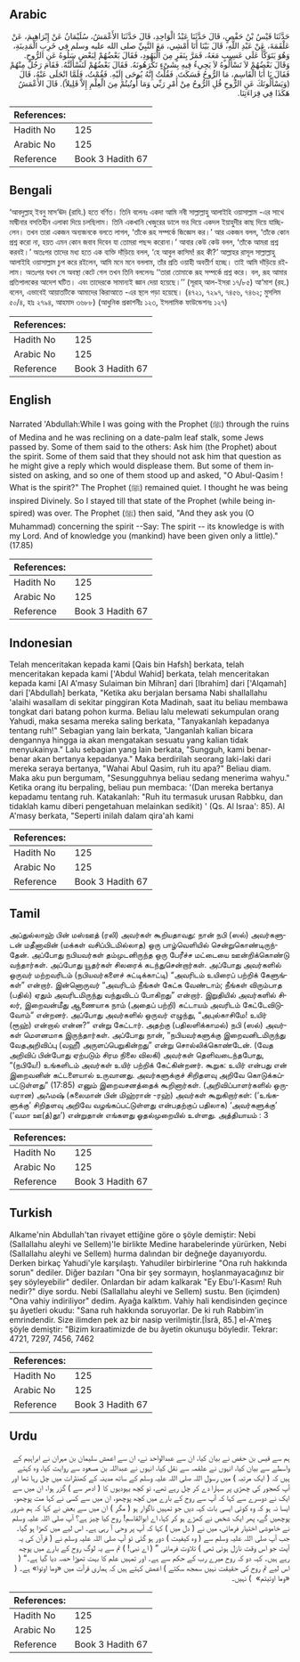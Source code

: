 ## Arabic


<div dir="rtl" lang="ar" style={{fontSize:'larger',backgroundColor:'#f8f9fa',padding:20}}>
حَدَّثَنَا قَيْسُ بْنُ حَفْصٍ، قَالَ حَدَّثَنَا عَبْدُ الْوَاحِدِ، قَالَ حَدَّثَنَا الأَعْمَشُ، سُلَيْمَانُ عَنْ إِبْرَاهِيمَ، عَنْ عَلْقَمَةَ، عَنْ عَبْدِ اللَّهِ، قَالَ بَيْنَا أَنَا أَمْشِي، مَعَ النَّبِيِّ صلى الله عليه وسلم فِي خَرِبِ الْمَدِينَةِ، وَهُوَ يَتَوَكَّأُ عَلَى عَسِيبٍ مَعَهُ، فَمَرَّ بِنَفَرٍ مِنَ الْيَهُودِ، فَقَالَ بَعْضُهُمْ لِبَعْضٍ سَلُوهُ عَنِ الرُّوحِ‏.‏ وَقَالَ بَعْضُهُمْ لاَ تَسْأَلُوهُ لاَ يَجِيءُ فِيهِ بِشَىْءٍ تَكْرَهُونَهُ‏.‏ فَقَالَ بَعْضُهُمْ لَنَسْأَلَنَّهُ‏.‏ فَقَامَ رَجُلٌ مِنْهُمْ فَقَالَ يَا أَبَا الْقَاسِمِ، مَا الرُّوحُ فَسَكَتَ‏.‏ فَقُلْتُ إِنَّهُ يُوحَى إِلَيْهِ‏.‏ فَقُمْتُ، فَلَمَّا انْجَلَى عَنْهُ، قَالَ ‏(‏وَيَسْأَلُونَكَ عَنِ الرُّوحِ قُلِ الرُّوحُ مِنْ أَمْرِ رَبِّي وَمَا أُوتُيتُمْ مِنَ الْعِلْمِ إِلاَّ قَلِيلاً‏)‏‏.‏ قَالَ الأَعْمَشُ هَكَذَا فِي قِرَاءَتِنَا‏.‏
</div>
<div style={{backgroundColor:'#f8f9fa',padding:20, marginBottom: 10}}><table> <thead> <tr> <th>References:</th> <th></th> </tr> </thead> <tbody><tr><td>Hadith No</td><td>125</td></tr><tr><td>Arabic No</td><td>125</td></tr><tr><td>Reference</td><td>Book 3 Hadith 67</td></tr></tbody></table></div>

## Bengali


<div dir="ltr" lang="bn" style={{fontSize:'larger',backgroundColor:'#f8f9fa',padding:20}}>
‘আবদুল্লাহ্ ইবনু মাস‘ঊদ (রাযি.) হতে বর্ণিত। তিনি বলেনঃ একদা আমি নবী সাল্লাল্লাহু আলাইহি ওয়াসাল্লাম -এর সাথে মাদ্বীনার বসতিহীন এলাকা দিয়ে চলছিলাম। তিনি একখানি খেজুরের ডালে ভর দিয়ে একদল ইয়াহুদীর কাছ দিয়ে যাচ্ছিলেন। তখন তারা একজন অন্যজনকে বলতে লাগল, ‘তাঁকে রূহ সম্পর্কে জিজ্ঞেস কর।’ আর একজন বলল, ‘তাঁকে কোন প্রশ্ন করো না, হয়ত এমন কোন জবাব দিবেন যা তোমরা পছন্দ করোনা।’ আবার কেউ কেউ বলল, ‘তাঁকে আমরা প্রশ্ন করবই।’ অতঃপর তাদের মধ্য হতে এক ব্যক্তি দাঁড়িয়ে বলল, ‘হে আবুল কাসিম! রূহ কী?’ আল্লাহর রাসূল সাল্লাল্লাহু আলাইহি ওয়াসাল্লাম চুপ করে রইলেন, আমি মনে মনে বললাম, তাঁর প্রতি ওয়াহী অবতীর্ণ হচ্ছে। তাই আমি দাঁড়িয়ে রইলাম। অতঃপর যখন সে অবস্থা কেটে গেল তখন তিনি বললেনঃ ‘‘তারা তোমাকে রূহ সম্পর্কে প্রশ্ন করে। বল, রূহ আমার প্রতিপালকের আদেশ ঘটিত। এবং তাদেরকে সামান্যই জ্ঞান দেয়া হয়েছে।’’ (সূরাহ্ আল-ইসরা ১৭/৮৫) আ‘মাশ (রহ.) বলেন, এভাবেই আয়াতটিকে আমাদের কিরাআতে -এর স্থলে পড়া হয়েছে। (৪৭২১, ৭২৯৭, ৭৪৫৬, ৭৪৬২; মুসলিম ৫০/৪, হাঃ ২৭৯৪, আহমাদ ৩৬৮৮) (আধুনিক প্রকাশনীঃ ১২৩, ইসলামিক ফাউন্ডেশনঃ ১২৭)
</div>
<div style={{backgroundColor:'#f8f9fa',padding:20, marginBottom: 10}}><table> <thead> <tr> <th>References:</th> <th></th> </tr> </thead> <tbody><tr><td>Hadith No</td><td>125</td></tr><tr><td>Arabic No</td><td>125</td></tr><tr><td>Reference</td><td>Book 3 Hadith 67</td></tr></tbody></table></div>

## English


<div dir="ltr" lang="en" style={{fontSize:'larger',backgroundColor:'#f8f9fa',padding:20}}>
Narrated 'Abdullah:While I was going with the Prophet (ﷺ) through the ruins of Medina and he was reclining on a date-palm leaf stalk, some Jews passed by. Some of them said to the others: Ask him (the Prophet) about the spirit. Some of them said that they should not ask him that question as he might give a reply which would displease them. But some of them insisted on asking, and so one of them stood up and asked, "O Abul-Qasim ! What is the spirit?" The Prophet (ﷺ) remained quiet. I thought he was being inspired Divinely. So I stayed till that state of the Prophet (while being inspired) was over. The Prophet (ﷺ) then said, "And they ask you (O Muhammad) concerning the spirit --Say: The spirit -- its knowledge is with my Lord. And of knowledge you (mankind) have been given only a little)." (17.85)
</div>
<div style={{backgroundColor:'#f8f9fa',padding:20, marginBottom: 10}}><table> <thead> <tr> <th>References:</th> <th></th> </tr> </thead> <tbody><tr><td>Hadith No</td><td>125</td></tr><tr><td>Arabic No</td><td>125</td></tr><tr><td>Reference</td><td>Book 3 Hadith 67</td></tr></tbody></table></div>

## Indonesian


<div dir="ltr" lang="id" style={{fontSize:'larger',backgroundColor:'#f8f9fa',padding:20}}>
Telah menceritakan kepada kami [Qais bin Hafsh] berkata, telah menceritakan kepada kami ['Abdul Wahid] berkata, telah menceritakan kepada kami [Al A'masy Sulaiman bin Mihran] dari [Ibrahim] dari ['Alqamah] dari ['Abdullah] berkata, "Ketika aku berjalan bersama Nabi shallallahu 'alaihi wasallam di sekitar pinggiran Kota Madinah, saat itu beliau membawa tongkat dari batang pohon kurma. Beliau lalu melewati sekumpulan orang Yahudi, maka sesama mereka saling berkata, "Tanyakanlah kepadanya tentang ruh!" Sebagian yang lain berkata, "Janganlah kalian bicara dengannya hingga ia akan mengatakan sesuatu yang kalian tidak menyukainya." Lalu sebagian yang lain berkata, "Sungguh, kami benar-benar akan bertanya kepadanya." Maka berdirilah seorang laki-laki dari mereka seraya bertanya, "Wahai Abul Qasim, ruh itu apa?" Beliau diam. Maka aku pun bergumam, "Sesungguhnya beliau sedang menerima wahyu." Ketika orang itu berpaling, beliau pun membaca: '(Dan mereka bertanya kepadamu tentang ruh. Katakanlah: "Ruh itu termasuk urusan Rabbku, dan tidaklah kamu diberi pengetahuan melainkan sedikit) ' (Qs. Al Israa': 85). Al A'masy berkata, "Seperti inilah dalam qira'ah kami
</div>
<div style={{backgroundColor:'#f8f9fa',padding:20, marginBottom: 10}}><table> <thead> <tr> <th>References:</th> <th></th> </tr> </thead> <tbody><tr><td>Hadith No</td><td>125</td></tr><tr><td>Arabic No</td><td>125</td></tr><tr><td>Reference</td><td>Book 3 Hadith 67</td></tr></tbody></table></div>

## Tamil


<div dir="ltr" lang="ta" style={{fontSize:'larger',backgroundColor:'#f8f9fa',padding:20}}>
அப்துல்லாஹ் பின் மஸ்ஊத் (ரலி) அவர்கள் கூறியதாவது: நான் நபி (ஸல்) அவர்களுடன் மதீனாவின் (மக்கள் வசிப்பிடமில்லாத) ஒரு பாழ்வெளியில் சென்றுகொண்டிருந்தேன். அப்போது நபியவர்கள் தம்முடனிருந்த ஒரு பேரீச்ச மட்டையை ஊன்றிக்கொண்டு வந்தார்கள். அப்போது யூதர்கள் சிலரைக் கடந்துசென்றார்கள். அப்போது அவர்களில் ஒருவர் மற்றவரிடம் (நபியவர்களைச் சுட்டிக்காட்டி) “அவரிடம் உயிரைப் பற்றிக் கேளுங்கள்” என்றார். இன்னொருவர் “அவரிடம் நீங்கள் கேட்க வேண்டாம்; நீங்கள் விரும்பாத (பதில்) ஏதும் அவரிடமிருந்து வந்துவிடப் போகிறது” என்றார். இறுதியில் அவர்களில் சிலர், இறைவன்மீது ஆணையாக நாம் (அதைப் பற்றி) கட்டாயம் அவரிடம் கேட்டேவிடுவோம்” என்றனர். அப்போது அவர்களில் ஒருவர் எழுந்து, “அபுல்காசிமே! உயிர் (ரூஹ்) என்றால் என்ன?” என்று கேட்டார். அதற்கு (பதிலளிக்காமல்) நபி (ஸல்) அவர்கள் மௌனமாக இருந்தார்கள். அப்போது நான், “நபியவர்களுக்கு இறைவனிடமிருந்து வேதஅறிவிப்பு (வஹீ) அருளப்பெறுகின்றது” என்று சொல்லிக்கொண்டேன். (வேத அறிவிப் பின்போது ஏற்படும் சிரம நிலை விலகி) அவர்கள் தெளிவடைந்தபோது, “(நபியே!) உங்களிடம் அவர்கள் உயிர் பற்றிக் கேட்கின்றனர். கூறுக: உயிர் என்பது என் இறைவனின் கட்டளையால் உருவானது. அவர்களுக்குச் சிறிதளவு அறிவே கொடுக்கப்பட்டுள்ளது” (17:85) எனும் இறைவசனத்தைக் கூறினார்கள். (அறிவிப்பாளர்களில் ஒருவரான) அஃமஷ் (சுலைமான் பின் மிஹ்ரான் -ரஹ்) அவர்கள் கூறுகிறார்கள்: (‘உங்களுக்கு’ சிறிதளவு அறிவே வழங்கப்பட்டுள்ளது என்பதற்குப் பதிலாக) ‘அவர்களுக்கு’ (‘வமா ஊ(த்)தூ’) என்றுதான் எங்களது ஓதல்முறையில் உள்ளது. அத்தியாயம் : 3
</div>
<div style={{backgroundColor:'#f8f9fa',padding:20, marginBottom: 10}}><table> <thead> <tr> <th>References:</th> <th></th> </tr> </thead> <tbody><tr><td>Hadith No</td><td>125</td></tr><tr><td>Arabic No</td><td>125</td></tr><tr><td>Reference</td><td>Book 3 Hadith 67</td></tr></tbody></table></div>

## Turkish


<div dir="ltr" lang="tr" style={{fontSize:'larger',backgroundColor:'#f8f9fa',padding:20}}>
Alkame'nin Abdullah'tan rivayet ettiğine göre o şöyle demiştir: Nebi (Sallallahu aleyhi ve Sellem)'le birlikte Medine harabelerinde yürürken, Nebi (Sallallahu aleyhi ve Sellem) hurma dalından bir değneğe dayanıyordu. Derken birkaç Yahudi'yle karşılaştı. Yahudiler birbirlerine "Ona ruh hakkında sorun" dediler. Diğer bazıları "Ona bir şey sormayın, hoşlanmayacağınız bir şey söyleyebilir" dediler. Onlardan bir adam kalkarak "Ey Ebu'l-Kasım! Ruh nedir?" diye sordu. Nebi (Sallallahu aleyhi ve Sellem) sustu. Ben (içimden) "Ona vahiy indiriliyor" dedim. Ayağa kalktım. Vahiy hali kendisinden geçince şu âyetleri okudu: "Sana ruh hakkında soruyorlar. De ki ruh Rabbim'in emrindendir. Size ilimden pek az bir nasip verilmiştir.[İsrâ, 85.] el-A'meş şöyle demiştir: "Bizim kıraatimizde de bu âyetin okunuşu böyledir. Tekrar: 4721, 7297, 7456, 7462
</div>
<div style={{backgroundColor:'#f8f9fa',padding:20, marginBottom: 10}}><table> <thead> <tr> <th>References:</th> <th></th> </tr> </thead> <tbody><tr><td>Hadith No</td><td>125</td></tr><tr><td>Arabic No</td><td>125</td></tr><tr><td>Reference</td><td>Book 3 Hadith 67</td></tr></tbody></table></div>

## Urdu


<div dir="rtl" lang="ur" style={{fontSize:'larger',backgroundColor:'#f8f9fa',padding:20}}>
ہم سے قیس بن حفص نے بیان کیا، ان سے عبدالواحد نے، ان سے اعمش سلیمان بن مہران نے ابراہیم کے واسطے سے بیان کیا، انہوں نے علقمہ سے نقل کیا، انہوں نے عبداللہ بن مسعود سے روایت کیا، وہ کہتے ہیں کہ ( ایک مرتبہ ) میں رسول اللہ صلی اللہ علیہ وسلم کے ساتھ مدینہ کے کھنڈرات میں چل رہا تھا اور آپ کھجور کی چھڑی پر سہارا دے کر چل رہے تھے، تو کچھ یہودیوں کا ( ادھر سے ) گزر ہوا، ان میں سے ایک نے دوسرے سے کہا کہ آپ سے روح کے بارے میں کچھ پوچھو، ان میں سے کسی نے کہا مت پوچھو، ایسا نہ ہو کہ وہ کوئی ایسی بات کہہ دیں جو تمہیں ناگوار ہو ( مگر ) ان میں سے بعض نے کہا کہ ہم ضرور پوچھیں گے، پھر ایک شخص نے کھڑے ہو کر کہا، اے ابوالقاسم! روح کیا چیز ہے؟ آپ صلی اللہ علیہ وسلم نے خاموشی اختیار فرمائی، میں نے ( دل میں ) کہا کہ آپ پر وحی آ رہی ہے۔ اس لیے میں کھڑا ہو گیا۔ جب آپ صلی اللہ علیہ وسلم سے ( وہ کیفیت ) دور ہو گئی تو آپ صلی اللہ علیہ وسلم نے ( قرآن کی یہ آیت جو اس وقت نازل ہوئی تھی ) تلاوت فرمائی ” ( اے نبی! ) تم سے یہ لوگ روح کے بارے میں پوچھ رہے ہیں۔ کہہ دو کہ روح میرے رب کے حکم سے ہے۔ اور تمہیں علم کا بہت تھوڑا حصہ دیا گیا ہے۔“ ( اس لیے تم روح کی حقیقت نہیں سمجھ سکتے ) اعمش کہتے ہیں کہ ہماری قرآت میں «وما اوتوا» ہے۔ ( «‏‏‏‏وما اوتيتم» ‏‏‏‏ ) نہیں۔
</div>
<div style={{backgroundColor:'#f8f9fa',padding:20, marginBottom: 10}}><table> <thead> <tr> <th>References:</th> <th></th> </tr> </thead> <tbody><tr><td>Hadith No</td><td>125</td></tr><tr><td>Arabic No</td><td>125</td></tr><tr><td>Reference</td><td>Book 3 Hadith 67</td></tr></tbody></table></div>